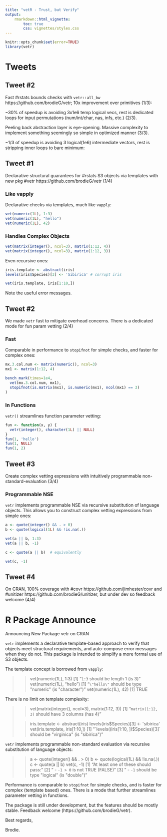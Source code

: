 ```yaml
---
title: "vetR - Trust, but Verify"
output:
    rmarkdown::html_vignette:
        toc: true
        css: vignettes/styles.css
---
```


```r
knitr::opts_chunk$set(error=TRUE)
library(vetr)
```

# Tweets

## Tweet #2

Fast #rstats bounds checks with `vetr::all_bw` https://github.com/brodieG/vetr;
10x improvement over primitives (1/3):

~30% of speedup is avoiding 3x1e6 temp logical vecs, rest is dedicated loops for
input permutations (num/int/char, nas, infs, etc.) (2/3).

Peeling back abstraction layer is eye-opening.  Massive complexity to implement something seemingly so simple in optimized manner (3/3).


~1/3 of speedup is avoiding 3
logical(1e6) intermediate vectors, rest is stripping inner loops to bare
minimum:


## Tweet #1

Declarative structural guarantees for #rstats S3 objects via templates with new
pkg #vetr https://github.com/brodieG/vetr (1/4)

### Like vapply

Declarative checks via templates, much like `vapply`:

```r
vet(numeric(1L), 1:3)
vet(numeric(1L), "hello")
vet(numeric(1L), 42)
```

### Handles Complex Objects

```r
vet(matrix(integer(), ncol=3), matrix(1:12, 4))
vet(matrix(integer(), ncol=3), matrix(1:12, 3))
```

Even recursive ones:

```r
iris.template <- abstract(iris)
levels(iris$Species)[3] <- 'Sibirica' # corrupt iris
```
```r
vet(iris.template, iris[1:10,])
```

Note the useful error messages.

## Tweet #2

We made `vetr` fast to mitigate overhead concerns. There is a
dedicated mode for fun param vetting (2/4)

### Fast

Comparable in performance to `stopifnot` for simple checks, and faster for
complex ones:

```r
mx.3.col.num <- matrix(numeric(), ncol=3)
mx1 <- matrix(1:12, 4)

bench_mark(times=1e4,
  vet(mx.3.col.num, mx1),
  stopifnot(is.matrix(mx1), is.numeric(mx1), ncol(mx1) == 3)
)
```

### In Functions

`vetr()` streamlines function parameter vetting:

```r
fun <- function(x, y) {
  vetr(integer(), character(1L) || NULL)
}
fun(1, 'hello')
fun(1, NULL)
fun(1, 2)
```

## Tweet #3

Create complex vetting expressions with intuitively programmable
non-standard-evaluation (3/4)

### Programmable NSE

`vetr` implements programmable NSE via recursive substitution of language
objects.  This allows you to construct complex vetting expressions from simple
ones:

```r
a <- quote(integer() && . > 0)
b <- quote(logical(1L) && !is.na(.))
```
```r
vet(a || b, 1:3)
vet(a || b, -1)
```
```r
c <- quote(a || b)  # equivalently
```
```r
vet(c, -1)
```

## Tweet #4

On CRAN, 100% coverage with #covr https://github.com/jimhester/covr
and #unitizer https://github.com/brodieG/unitizer, but under dev so feedback
welcome (4/4)

# R Package Announce

Announcing New Package vetr on CRAN

`vetr` implements a declarative template-based approach to verify that objects
meet structural requirements, and auto-compose error messages when they do not.
This package is intended to simplify a more formal use of S3 objects.

The template concept is borrowed from `vapply`:

>> vet(numeric(1L), 1:3)
>  [1] "`1:3` should be length 1 (is 3)"
>> vet(numeric(1L), "hello")
>  [1] "`\"hello\"` should be type \"numeric\" (is \"character\")"
>> vet(numeric(1L), 42)
>  [1] TRUE

There is no limit on template complexity:

>> vet(matrix(integer(), ncol=3), matrix(1:12, 3))
>  [1] "`matrix(1:12, 3)` should have 3 columns (has 4)"
>
>> iris.template <- abstract(iris)
>> levels(iris$Species)[3] <- 'sibirica'
>> vet(iris.template, iris[1:10,])
>  [1] "`levels((iris[1:10, ])$Species)[3]` should be \"virginica\"
>  (is \"sibirica\")"

`vetr` implements programmable non-standard evaluation via recursive
substitution of language objects:

>> a <- quote(integer() && . > 0)
>> b <- quote(logical(1L) && !is.na(.))
>> c <- quote(a || b)
>> vet(c, -1)
>  [1] "At least one of these should pass:"
>  [2] "  - `-1 > 0` is not TRUE (FALSE)"
>  [3] "  - `-1` should be type \"logical\" (is \"double\")"

Performance is comparable to `stopifnot` for simple checks, and is faster for
complex (template based) ones.  There is a mode that further streamlines
parameter vetting in functions.

The package is still under development, but the features should be mostly
stable.  Feedback welcome (https://github.com/brodieG/vetr).

Best regards,


Brodie.
